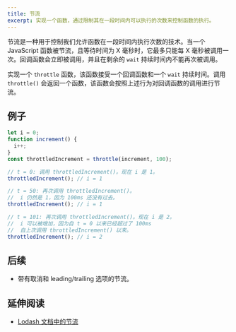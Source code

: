 ```yaml
---
title: 节流
excerpt: 实现一个函数，通过限制其在一段时间内可以执行的次数来控制函数的执行。
---
```


节流是一种用于控制我们允许函数在一段时间内执行次数的技术。当一个 JavaScript 函数被节流，且等待时间为 X 毫秒时，它最多只能每 X 毫秒被调用一次。回调函数会立即被调用，并且在剩余的 `wait` 持续时间内不能再次被调用。

实现一个 `throttle` 函数，该函数接受一个回调函数和一个 `wait` 持续时间。调用 `throttle()` 会返回一个函数，该函数会按照上述行为对回调函数的调用进行节流。

## 例子

```js
let i = 0;
function increment() {
  i++;
}
const throttledIncrement = throttle(increment, 100);

// t = 0: 调用 throttledIncrement()。现在 i 是 1。
throttledIncrement(); // i = 1

// t = 50: 再次调用 throttledIncrement()。
//  i 仍然是 1，因为 100ms 还没有过去。
throttledIncrement(); // i = 1

// t = 101: 再次调用 throttledIncrement()。现在 i 是 2。
//  i 可以被增加，因为自 t = 0 以来已经超过了 100ms
//  自上次调用 throttledIncrement() 以来。
throttledIncrement(); // i = 2
```

## 后续

* 带有取消和 leading/trailing 选项的节流。

## 延伸阅读

* [Lodash 文档中的节流](https://lodash.com/docs/4.17.15#throttle)
